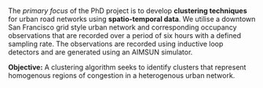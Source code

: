 <br />

The *primary focus* of the PhD project is to develop **clustering techniques** for urban road networks using **spatio-temporal data**. We utilise a downtown San Francisco grid style urban network and corresponding occupancy observations that are recorded over a period of six hours with a defined sampling rate. The observations are recorded using inductive loop detectors and are generated using an AIMSUN simulator. 
<br />

<span style="color:dark blue">**Objective:**</span> A clustering algorithm seeks to identify clusters that represent homogenous regions of congestion in a heterogenous urban network. 


